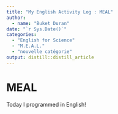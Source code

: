 ```yaml
---
title: "My English Activity Log : MEAL"
author:
  - name: "Buket Duran" 
date: "`r Sys.Date()`"
categories:
  - "English for Science"
  - "M.E.A.L."
  - "nouvelle catégorie"
output: distill::distill_article
---
```


# MEAL

Today I programmed in English!


